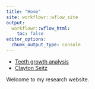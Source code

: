 ```yaml
---
title: "Home"
site: workflowr::wflow_site
output:
  workflowr::wflow_html:
    toc: false
editor_options:
  chunk_output_type: console
---
```

* [Teeth growth analysis](teeth.html)
* [Clayton Seitz](https://cwseitz.github.io/qBio6-projects/)

Welcome to my research website.
